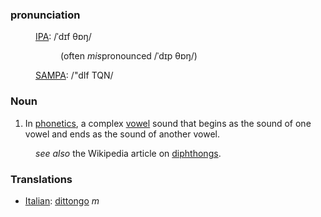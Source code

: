 ===pronunciation===
:[[International Phonetic Alphabet|IPA]]: /ˈdɪf θɒŋ/
::(often ''mis''pronounced /ˈdɪp θɒŋ/)
:[[SAMPA]]: /"dIf TQN/


===Noun===
#In [[phonetics]], a complex [[vowel]] sound that begins as the sound of one vowel and ends as the sound of another vowel.

:''see also'' the Wikipedia article on [[w:diphthong|diphthongs]].

=== Translations ===
*[[Italian]]: [[dittongo]] ''m''